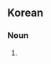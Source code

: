 ==Korean==
{{ko-hanjatab}}

===Noun===
{{ko-noun|hangeul=국제보조어|head=[[國際]][[補助]][[語]]}}

# {{hanja form of|국제보조어|[[international auxiliary language]]}}